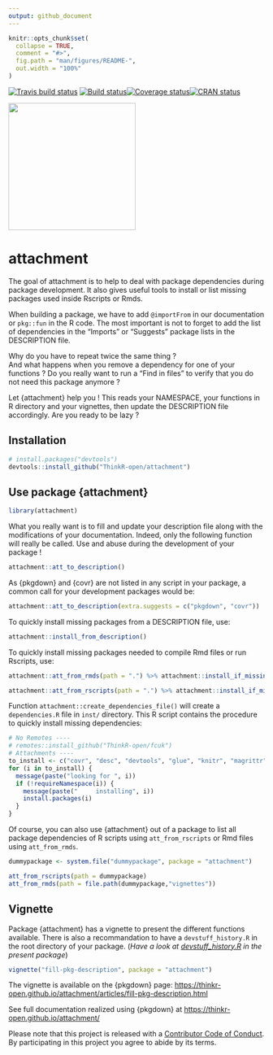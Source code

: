 ```yaml
---
output: github_document
---
```


<!-- README.md is generated from README.Rmd. Please edit that file -->

```r
knitr::opts_chunk$set(
  collapse = TRUE,
  comment = "#>",
  fig.path = "man/figures/README-",
  out.width = "100%"
)
```

<!-- badges: start -->
[![Travis build status](https://travis-ci.org/ThinkR-open/attachment.svg?branch=master)](https://travis-ci.org/ThinkR-open/attachment) [![Build status](https://ci.appveyor.com/api/projects/status/4iwtrbg3hggr49d2/branch/master?svg=true)](https://ci.appveyor.com/project/statnmap/attachment-jb75k/branch/master)[![Coverage status](https://codecov.io/gh/ThinkR-open/attachment/branch/master/graph/badge.svg)](https://codecov.io/github/ThinkR-open/attachment?branch=master)[![CRAN status](https://www.r-pkg.org/badges/version/attachment)](https://cran.r-project.org/package=attachment)
<!-- badges: end -->

<img src="https://raw.githubusercontent.com/ThinkR-open/attachment/master/img/attachment-hex-thinkr.png" width=250px>

# attachment

The goal of attachment is to help to deal with package dependencies during package development. It also gives useful tools to install or list missing packages used inside Rscripts or Rmds.
  
When building a package, we have to add `@importFrom` in our documentation or `pkg::fun` in the R code. The most important is not to forget to add the list of dependencies in the "Imports" or "Suggests" package lists in the DESCRIPTION file.  

Why do you have to repeat twice the same thing ?    
And what happens when you remove a dependency for one of your functions ? Do you really want to run a "Find in files" to verify that you do not need this package anymore ?    

Let {attachment} help you ! This reads your NAMESPACE, your functions in R directory and your vignettes, then update the DESCRIPTION file accordingly. Are you ready to be lazy ?

## Installation


``` r
# install.packages("devtools")
devtools::install_github("ThinkR-open/attachment")
```

## Use package {attachment}
```r
library(attachment)
```

What you really want is to fill and update your description file along with the modifications of your documentation. Indeed, only the following function will really be called. Use and abuse during the development of your package !

```r
attachment::att_to_description()
```

As {pkgdown} and {covr} are not listed in any script in your package, a common call for your development packages would be:
```r
attachment::att_to_description(extra.suggests = c("pkgdown", "covr"))
```


To quickly install missing packages from a DESCRIPTION file, use:

```r
attachment::install_from_description()
```

To quickly install missing packages needed to compile Rmd files or run Rscripts, use:

```r
attachment::att_from_rmds(path = ".") %>% attachment::install_if_missing()

attachment::att_from_rscripts(path = ".") %>% attachment::install_if_missing()
```


Function `attachment::create_dependencies_file()` will create a `dependencies.R` file in `inst/` directory. This R script contains the procedure to quickly install missing dependencies:

```r
# No Remotes ----
# remotes::install_github("ThinkR-open/fcuk")
# Attachments ----
to_install <- c("covr", "desc", "devtools", "glue", "knitr", "magrittr", "rmarkdown", "stats", "stringr", "testthat", "utils")
for (i in to_install) {
  message(paste("looking for ", i))
  if (!requireNamespace(i)) {
    message(paste("     installing", i))
    install.packages(i)
  }
}
```


Of course, you can also use {attachment} out of a package to list all package dependencies of R scripts using `att_from_rscripts` or Rmd files using `att_from_rmds`.

```r
dummypackage <- system.file("dummypackage", package = "attachment")

att_from_rscripts(path = dummypackage)
att_from_rmds(path = file.path(dummypackage,"vignettes"))
```

## Vignette

Package {attachment} has a vignette to present the different functions available. There is also a recommandation to have a `devstuff_history.R` in the root directory of your package. (*Have a look at [devstuff_history.R](https://github.com/ThinkR-open/attachment/blob/master/devstuff_history.R) in the present package*)

```r
vignette("fill-pkg-description", package = "attachment")
```

The vignette is available on the {pkgdown} page: <https://thinkr-open.github.io/attachment/articles/fill-pkg-description.html>

See full documentation realized using {pkgdown} at <https://thinkr-open.github.io/attachment/>  
  
Please note that this project is released with a [Contributor Code of Conduct](CODE_OF_CONDUCT.md).
  By participating in this project you agree to abide by its terms.
